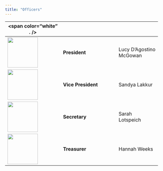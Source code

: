 ```yaml
---
title: "Officers"
---
```


<span color="white" . />   |               |     
------------- | ------------- | ----------
<img src ="https://avatars2.githubusercontent.com/u/8431897?v=3&u=63d6ca06baac62938836d99632978235f758528f&s=400" width="100px"/> | **President** | Lucy D'Agostino McGowan
<img src="http://www.vanderbilt.edu/biostatistics/graduate/manage/wp-content/uploads/FacePic3-150x150.png" width="100px"/> | **Vice President**| Sandya Lakkur
 <img src="http://www.vanderbilt.edu/biostatistics/graduate/manage/wp-content/uploads/13708189_1486819138010489_1833312790754035481_o2.jpg" width="100px"/> | **Secretary**| Sarah Lotspeich
<img src="http://www.vanderbilt.edu/biostatistics/graduate/manage/wp-content/uploads/Weeks1.jpg" width="100px"/>|**Treasurer** | Hannah Weeks

